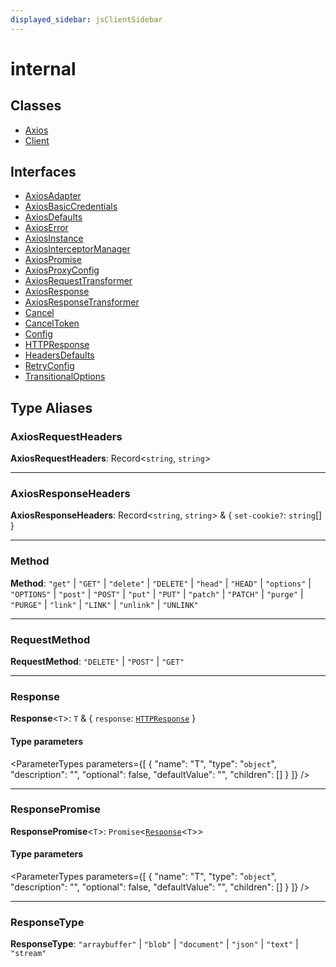```yaml
---
displayed_sidebar: jsClientSidebar
---
```



# internal

## Classes

- [Axios](../../internal/classes/swaps.internal.Axios.mdx)
- [Client](../../internal/classes/swaps.internal.Client.mdx)

## Interfaces

- [AxiosAdapter](../../internal/interfaces/swaps.internal.AxiosAdapter.mdx)
- [AxiosBasicCredentials](../../internal/interfaces/swaps.internal.AxiosBasicCredentials.mdx)
- [AxiosDefaults](../../internal/interfaces/swaps.internal.AxiosDefaults.mdx)
- [AxiosError](../../internal/interfaces/swaps.internal.AxiosError.mdx)
- [AxiosInstance](../../internal/interfaces/swaps.internal.AxiosInstance.mdx)
- [AxiosInterceptorManager](../../internal/interfaces/swaps.internal.AxiosInterceptorManager.mdx)
- [AxiosPromise](../../internal/interfaces/swaps.internal.AxiosPromise.mdx)
- [AxiosProxyConfig](../../internal/interfaces/swaps.internal.AxiosProxyConfig.mdx)
- [AxiosRequestTransformer](../../internal/interfaces/swaps.internal.AxiosRequestTransformer.mdx)
- [AxiosResponse](../../internal/interfaces/swaps.internal.AxiosResponse.mdx)
- [AxiosResponseTransformer](../../internal/interfaces/swaps.internal.AxiosResponseTransformer.mdx)
- [Cancel](../../internal/interfaces/swaps.internal.Cancel.mdx)
- [CancelToken](../../internal/interfaces/swaps.internal.CancelToken.mdx)
- [Config](../../internal/interfaces/swaps.internal.Config.mdx)
- [HTTPResponse](../../internal/interfaces/swaps.internal.HTTPResponse.mdx)
- [HeadersDefaults](../../internal/interfaces/swaps.internal.HeadersDefaults.mdx)
- [RetryConfig](../../internal/interfaces/swaps.internal.RetryConfig.mdx)
- [TransitionalOptions](../../internal/interfaces/swaps.internal.TransitionalOptions.mdx)

## Type Aliases

### AxiosRequestHeaders

 **AxiosRequestHeaders**: Record<`string`, `string`\>

___

### AxiosResponseHeaders

 **AxiosResponseHeaders**: Record<`string`, `string`\> & { `set-cookie?`: `string`[]  }

___

### Method

 **Method**: ``"get"`` \| ``"GET"`` \| ``"delete"`` \| ``"DELETE"`` \| ``"head"`` \| ``"HEAD"`` \| ``"options"`` \| ``"OPTIONS"`` \| ``"post"`` \| ``"POST"`` \| ``"put"`` \| ``"PUT"`` \| ``"patch"`` \| ``"PATCH"`` \| ``"purge"`` \| ``"PURGE"`` \| ``"link"`` \| ``"LINK"`` \| ``"unlink"`` \| ``"UNLINK"``

___

### RequestMethod

 **RequestMethod**: ``"DELETE"`` \| ``"POST"`` \| ``"GET"``

___

### Response

 **Response**<`T`\>: `T` & { `response`: [`HTTPResponse`](../../internal/interfaces/swaps.internal.HTTPResponse.mdx)  }

#### Type parameters

<ParameterTypes parameters={[
  {
    "name": "T",
    "type": "`object`",
    "description": "",
    "optional": false,
    "defaultValue": "",
    "children": []
  }
]} />

___

### ResponsePromise

 **ResponsePromise**<`T`\>: `Promise`<[`Response`](swaps.internal.mdx#response)<`T`\>\>

#### Type parameters

<ParameterTypes parameters={[
  {
    "name": "T",
    "type": "`object`",
    "description": "",
    "optional": false,
    "defaultValue": "",
    "children": []
  }
]} />

___

### ResponseType

 **ResponseType**: ``"arraybuffer"`` \| ``"blob"`` \| ``"document"`` \| ``"json"`` \| ``"text"`` \| ``"stream"``
